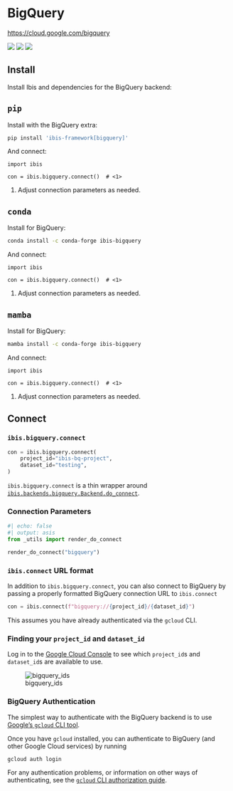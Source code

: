# BigQuery

[https://cloud.google.com/bigquery](https://cloud.google.com/bigquery)

![](https://img.shields.io/badge/memtables-fallback-yellow?style=flat-square) ![](https://img.shields.io/badge/inputs-BigQuery tables-blue?style=flat-square) ![](https://img.shields.io/badge/outputs-BigQuery tables | CSV | pandas | Parquet | PyArrow-orange?style=flat-square)

## Install

Install Ibis and dependencies for the BigQuery backend:

::: {.panel-tabset}

## `pip`

Install with the BigQuery extra:

```.bash
pip install 'ibis-framework[bigquery]'
```

And connect:

```.python
import ibis

con = ibis.bigquery.connect()  # <1>
```

1. Adjust connection parameters as needed.

## `conda`

Install for BigQuery:

```.bash
conda install -c conda-forge ibis-bigquery
```

And connect:

```.python
import ibis

con = ibis.bigquery.connect()  # <1>
```

1. Adjust connection parameters as needed.

## `mamba`

Install for BigQuery:

```.bash
mamba install -c conda-forge ibis-bigquery
```

And connect:

```.python
import ibis

con = ibis.bigquery.connect()  # <1>
```

1. Adjust connection parameters as needed.

:::

## Connect

### `ibis.bigquery.connect`

```python
con = ibis.bigquery.connect(
    project_id="ibis-bq-project",
    dataset_id="testing",
)
```

::: {.callout-note}

`ibis.bigquery.connect` is a thin wrapper around [`ibis.backends.bigquery.Backend.do_connect`](ibis.backends.bigquery.Backend.do_connect).

:::

### Connection Parameters

```python
#| echo: false
#| output: asis
from _utils import render_do_connect

render_do_connect("bigquery")
```

### `ibis.connect` URL format

In addition to `ibis.bigquery.connect`, you can also connect to BigQuery by
passing a properly formatted BigQuery connection URL to `ibis.connect`

```python
con = ibis.connect(f"bigquery://{project_id}/{dataset_id}")
```

::: {.callout-note}
This assumes you have already authenticated via the `gcloud` CLI.
:::

### Finding your `project_id` and `dataset_id`

Log in to the [Google Cloud Console](https://console.cloud.google.com/bigquery)
to see which `project_id`s and `dataset_id`s are available to use.

![bigquery_ids](./images/bigquery_connect.png)

### BigQuery Authentication

The simplest way to authenticate with the BigQuery backend is to use [Google's `gcloud` CLI tool](https://cloud.google.com/sdk/docs/install).

Once you have `gcloud` installed, you can authenticate to BigQuery (and other Google Cloud services) by running

```sh
gcloud auth login
```

For any authentication problems, or information on other ways of authenticating,
see the [`gcloud` CLI authorization
guide](https://cloud.google.com/sdk/docs/authorizing).
